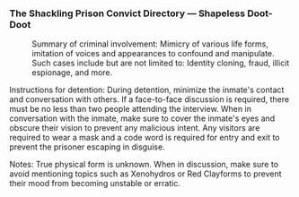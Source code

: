 ===The Shackling Prison Convict Directory &mdash; Shapeless Doot-Doot===
:<div align="center">{{Size|36|Inmate: Shapeless Doot-Doot}}</div>
:Summary of criminal involvement: Mimicry of various life forms, imitation of voices and appearances to confound and manipulate. Such cases include but are not limited to: Identity cloning, fraud, illicit espionage, and more.
:
Instructions for detention: During detention, minimize the inmate's contact and conversation with others. If a face-to-face discussion is required, there must be no less than two people attending the interview. When in conversation with the inmate, make sure to cover the inmate's eyes and obscure their vision to prevent any malicious intent. Any visitors are required to wear a mask and a code word is required for entry and exit to prevent the prisoner escaping in disguise.
:
Notes: True physical form is unknown. When in discussion, make sure to avoid mentioning topics such as Xenohydros or Red Clayforms to prevent their mood from becoming unstable or erratic.
:<br />
